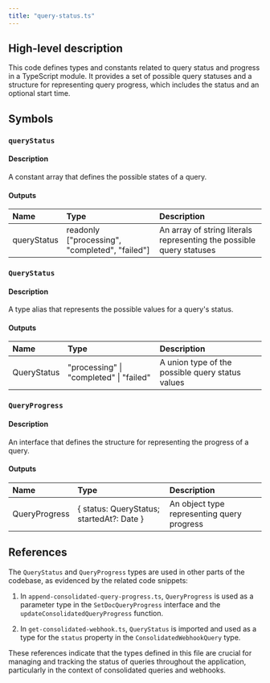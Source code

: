 ```yaml
---
title: "query-status.ts"
---
```


## High-level description
This code defines types and constants related to query status and progress in a TypeScript module. It provides a set of possible query statuses and a structure for representing query progress, which includes the status and an optional start time.

## Symbols

### `queryStatus`
#### Description
A constant array that defines the possible states of a query.

#### Outputs
| Name | Type | Description |
|:-----|:-----|:------------|
| queryStatus | readonly ["processing", "completed", "failed"] | An array of string literals representing the possible query statuses |

### `QueryStatus`
#### Description
A type alias that represents the possible values for a query's status.

#### Outputs
| Name | Type | Description |
|:-----|:-----|:------------|
| QueryStatus | "processing" \| "completed" \| "failed" | A union type of the possible query status values |

### `QueryProgress`
#### Description
An interface that defines the structure for representing the progress of a query.

#### Outputs
| Name | Type | Description |
|:-----|:-----|:------------|
| QueryProgress | \{ status: QueryStatus; startedAt?: Date \} | An object type representing query progress |

## References
The `QueryStatus` and `QueryProgress` types are used in other parts of the codebase, as evidenced by the related code snippets:

1. In `append-consolidated-query-progress.ts`, `QueryProgress` is used as a parameter type in the `SetDocQueryProgress` interface and the `updateConsolidatedQueryProgress` function.

2. In `get-consolidated-webhook.ts`, `QueryStatus` is imported and used as a type for the `status` property in the `ConsolidatedWebhookQuery` type.

These references indicate that the types defined in this file are crucial for managing and tracking the status of queries throughout the application, particularly in the context of consolidated queries and webhooks.
